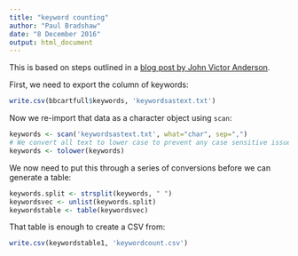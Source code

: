 ```yaml
---
title: "keyword counting"
author: "Paul Bradshaw"
date: "8 December 2016"
output: html_document
---
```


This is based on steps outlined in a [blog post by John Victor Anderson](http://johnvictoranderson.org/?p=115). 

First, we need to export the column of keywords:

```r
write.csv(bbcartfull$keywords, 'keywordsastext.txt')
```

Now we re-import that data as a character object using `scan`:

```r
keywords <- scan('keywordsastext.txt', what="char", sep=",")
# We convert all text to lower case to prevent any case sensitive issues with counting
keywords <- tolower(keywords)
```

We now need to put this through a series of conversions before we can generate a table:

```r
keywords.split <- strsplit(keywords, " ")
keywordsvec <- unlist(keywords.split)
keywordstable <- table(keywordsvec)
```

That table is enough to create a CSV from:

```r
write.csv(keywordstable1, 'keywordcount.csv')
```


